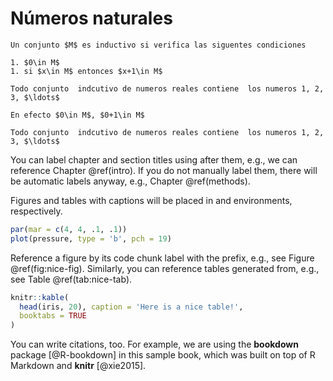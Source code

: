 # Números naturales {#intro}

```definition
Un conjunto $M$ es inductivo si verifica las siguentes condiciones

1. $0\in M$
1. si $x\in M$ entonces $x+1\in M$
```


```theorem
Todo conjunto  indcutivo de numeros reales contiene  los numeros 1, 2, 3, $\ldots$
```

```proof
En efecto $0\in M$, $0+1\in M$
```



```theorem
Todo conjunto  indcutivo de numeros reales contiene  los numeros 1, 2, 3, $\ldots$
```

You can label chapter and section titles using after them, e.g., we can reference Chapter \@ref(intro). If you do not manually label them, there will be automatic labels anyway, e.g., Chapter \@ref(methods).

Figures and tables with captions will be placed in and environments, respectively.

```r
par(mar = c(4, 4, .1, .1))
plot(pressure, type = 'b', pch = 19)
```

Reference a figure by its code chunk label with the  prefix, e.g., see Figure \@ref(fig:nice-fig). Similarly, you can reference tables generated from, e.g., see Table \@ref(tab:nice-tab).

```r
knitr::kable(
  head(iris, 20), caption = 'Here is a nice table!',
  booktabs = TRUE
)
```

You can write citations, too. For example, we are using the **bookdown** package [@R-bookdown] in this sample book, which was built on top of R Markdown and **knitr** [@xie2015].
